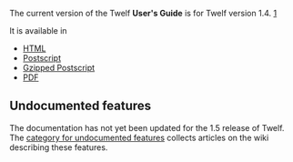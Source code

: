 The current version of the Twelf '''User's Guide''' is for Twelf version 1.4. [http://www.cs.cmu.edu/~twelf/guide-1-4/]

It is available in
* [http://www.cs.cmu.edu/~twelf/guide-1-4/twelf_toc.html HTML]
* [http://www.cs.cmu.edu/~twelf/guide-1-4/twelf.ps Postscript]
* [http://www.cs.cmu.edu/~twelf/guide-1-4/twelf.ps.gz Gzipped Postscript]
* [http://www.cs.cmu.edu/~twelf/guide-1-4/twelf.pdf PDF]

== Undocumented features ==

The documentation has not yet been updated for the 1.5 release of Twelf. The [[:category:undocumented features|category for undocumented features]] collects articles on the wiki describing these features.


{{stub}}